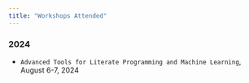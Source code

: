 ```yaml
---
title: "Workshops Attended"
---
```


### 2024

- `Advanced Tools for Literate Programming and Machine Learning`, August 6-7, 2024 